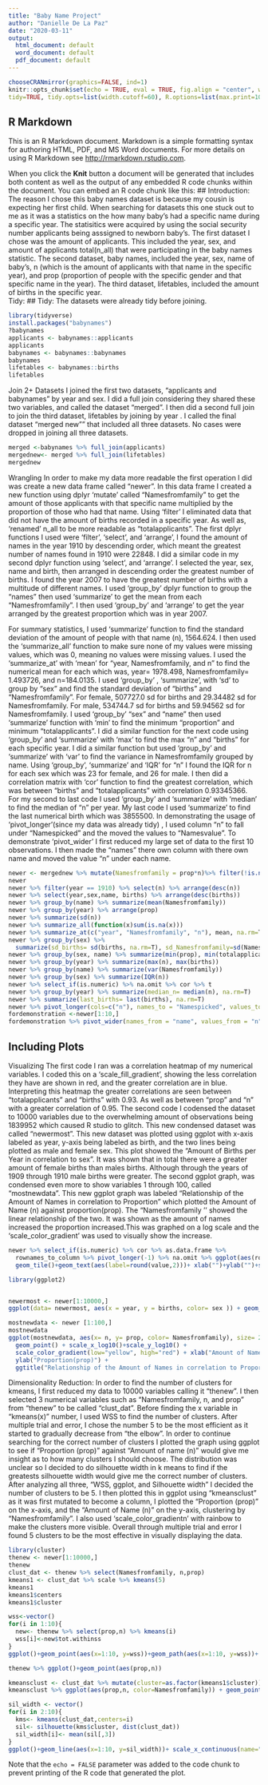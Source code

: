 ```yaml
---
title: "Baby Name Project"
author: "Danielle De La Paz"
date: "2020-03-11" 
output:
  html_document: default
  word_document: default
  pdf_document: default
---
```


```r
chooseCRANmirror(graphics=FALSE, ind=1)
knitr::opts_chunk$set(echo = TRUE, eval = TRUE, fig.align = "center", warning = F, message = F,
tidy=TRUE, tidy.opts=list(width.cutoff=60), R.options=list(max.print=100))
```

## R Markdown

This is an R Markdown document. Markdown is a simple formatting syntax for authoring HTML, PDF, and MS Word documents. For more details on using R Markdown see <http://rmarkdown.rstudio.com>.

When you click the **Knit** button a document will be generated that includes both content as well as the output of any embedded R code chunks within the document. You can embed an R code chunk like this:
## Introduction: The reason I chose this baby names dataset is because my cousin is expecting her first child. When searching for datasets this one stuck out to me as it was a statistics on the how many baby's had a specific name during a specific year. The statisitics were acquired by using the social security number applicants being asssigned to newborn baby's. The first dataset I chose was the amount of applicants. This included the year, sex, and amount of applicants total(n_all) that were participating in the baby names statistic. The second dataset, baby names,  included the year, sex, name of baby's, n (which is the amount of applicants with that name in the specific year), and prop (proportion of people with the specific gender and that specific name in the year). The third dataset, lifetables, included the amount of births in the specific year.  
Tidy:
## Tidy: The datasets were already tidy before joining.
```R
library(tidyverse)
install.packages("babynames")
?babynames
applicants <- babynames::applicants
applicants
babynames <- babynames::babynames
babynames
lifetables <- babynames::births
lifetables
```
Join 2+ Datasets
I joined the first two datasets, "applicants and babynames" by year and sex. I did a full join considering they shared these two variables, and called the dataset "merged". I then did a second full join to join the third dataset, lifetables by joining by year . I called the final dataset "merged new"" that included all three datasets.
No cases were dropped in joining all three datasets.


```R
merged <-babynames %>% full_join(applicants)
mergednew<- merged %>% full_join(lifetables)
mergednew
```

Wrangling
In order to make my data more readable the first operation I did was create a new data frame called “newer”. In this data frame I created a new function using dplyr ‘mutate’ called “Namesfromfamily” to get the amount of those applicants with that specific name multiplied by the proportion of those who had that name.  Using ‘filter’ I eliminated data that did not have the amount of births recorded in a specific year. As well as, ‘renamed’ n_all to be more readable as “totalapplicants”. The first dplyr functions I used were ‘filter’, ‘select’, and ‘arrange’, I found the amount of names in the year 1910 by descending order, which meant the greatest number of names found in 1910 were 22848. I did a similar code in my second dplyr function using ‘select’, and ‘arrange’. I selected the year, sex, name and birth, then arranged in descending order the greatest number of births. I found the year 2007 to have the greatest number of births with a multitude of different names. I used ‘group_by’ dplyr function to group the “names” then used ‘summarize’ to get the mean from each “Namesfromfamily”. I then used ‘group_by’ and ‘arrange’ to get the year arranged by the greatest proportion which was in year 2007.

For summary statistics, I used ‘summarize’ function to find the standard deviation of the amount of people with that name (n), 1564.624. I then used the ‘summarize_all’ function to make sure none of my values were missing values, which was 0, meaning no values were missing values. I used the ‘summarize_at’ with ‘mean’ for “year, Namesfromfamily, and n” to find the numerical mean for each which was, year= 1978.498, Namesfromfamily= 1.493726, and n=184.0135. I used ‘group_by’ , ‘summarize’, with ‘sd’ to group by “sex” and find the standard deviation of “births” and “Namesfromfamily”. For female, 507727.0 sd for births and 29.34482 sd for Namesfromfamily. For male, 534744.7 sd for births and 59.94562 sd for Namesfromfamily. I used ‘group_by’ “sex” and “name” then used ‘summarize’ function with ‘min’ to find the minimum “proportion” and minimum “totalapplicants”. I did a similar function for the next code using ‘group_by’ and ‘summarize’ with ‘max’ to find the max “n” and “births” for each specific year.  I did a similar function but used  ‘group_by’ and ‘summarize’ with ‘var’ to find the variance in Namesfromfamily grouped by name. Using ‘group_by’, ‘summarize’ and ‘IQR’ for “n” I found the IQR for n for each sex which was 23 for female, and 26 for male. I then did a correlation matrix with ‘cor’ function to find the greatest correlation, which was between “births” and “totalapplicants” with correlation 0.93345366. For my second to last code I used ‘group_by’ and ‘summarize’ with ‘median’ to find the median of “n” per year. My last code I used ‘summarize’ to find the last numerical birth which was 3855500.
In demonstrating the usage of 'pivot_longer'(since my data was already tidy) , I used column "n" to fall under "Namespicked" and the moved the values to "Namesvalue". To demonstrate 'pivot_wider' I first reduced my large set of data to the first 10 observations. I then made the "names" there own column with there own name and moved the value "n" under each name.


```R
newer <- mergednew %>% mutate(Namesfromfamily = prop*n)%>% filter(!is.na(births)) %>% rename(totalapplicants=n_all)
newer
newer %>% filter(year == 1910) %>% select(n) %>% arrange(desc(n))
newer %>% select(year,sex,name, births) %>% arrange(desc(births))
newer %>% group_by(name) %>% summarize(mean(Namesfromfamily))
newer %>% group_by(year) %>% arrange(prop)
newer %>% summarize(sd(n))
newer %>% summarize_all(function(x)sum(is.na(x)))
newer %>% summarize_at(c("year", "Namesfromfamily", "n"), mean, na.rm=T)
newer %>% group_by(sex) %>%
  summarize(sd_births= sd(births, na.rm=T), sd_Namesfromfamily=sd(Namesfromfamily, na.rm = T))
newer %>% group_by(sex, name) %>% summarize(min(prop), min(totalapplicants))
newer %>% group_by(year) %>% summarize(max(n), max(births))
newer %>% group_by(name) %>% summarize(var(Namesfromfamily))
newer %>% group_by(sex) %>% summarize(IQR(n))
newer %>% select_if(is.numeric) %>% na.omit %>% cor %>% t
newer %>% group_by(year) %>% summarize(median_n= median(n), na.rm=T)
newer %>% summarize(last_births= last(births), na.rm=T)
newer %>% pivot_longer(cols=c("n"), names_to = "Namespicked", values_to = "Namesvalues")
fordemonstration <-newer[1:10,]
fordemonstration %>% pivot_wider(names_from = "name", values_from = "n")

```

## Including Plots
Visualizing 
The first code I ran was a correlation heatmap of my numerical variables. I coded this on a ‘scale_fill_gradient’, showing the less correlation they have are shown in red, and the greater correlation are in blue. Interpreting this heatmap the greater correlations are seen between “totalapplicants” and “births” with 0.93. As well as between “prop” and “n” with a greater correlation of 0.95. The second code I codensed the dataset to 10000 variables due to the overwhelming amount of observations being 1839952 which caused  R studio to glitch. This new condensed dataset was called “newermost”.  This new dataset was plotted using ggplot with x-axis labeled as year, y-axis being labeled as birth, and the two lines being plotted as male and female sex. This plot showed the “Amount of Births per Year in correlation to sex”. It was shown that in total there were a greater amount of female births than males births. Although through the years of 1909 through 1910 male births were greater. 
The second ggplot graph, was condensed even more to show variables 1 through 100, called “mostnewdata”. This new ggplot graph was labeled “Relationship of the Amount of Names in correlation to Proportion” which plotted the Amount of Name (n) against proportion(prop). The “Namesfromfamily '' showed the linear relationship of the two. It was shown as the amount of names increased the proportion increased.This was graphed on a log scale and the ‘scale_color_gradient’ was used to visually show the increase.

```R
newer %>% select_if(is.numeric) %>% cor %>% as.data.frame %>%
  rownames_to_column %>% pivot_longer(-1) %>% na.omit %>% ggplot(aes(rowname, name, fill=value))+ 
  geom_tile()+geom_text(aes(label=round(value,2)))+ xlab("")+ylab("")+scale_fill_gradient(low="red", high = "blue")

library(ggplot2)


newermost <- newer[1:10000,]
ggplot(data= newermost, aes(x = year, y = births, color= sex )) + geom_smooth(method= "lm") +ggtitle("Amount of Births per Year according to sex")

mostnewdata <- newer [1:100,]
mostnewdata
ggplot(mostnewdata, aes(x= n, y= prop, color= Namesfromfamily), size= 2, alpha=.5) + 
  geom_point() + scale_x_log10()+scale_y_log10() +
  scale_color_gradient(low="yellow", high="red") + xlab("Amount of Name(n)") + 
  ylab("Proportion(prop)") + 
  ggtitle("Relationship of the Amount of Names in correlation to Proportion") 

```


Dimensionality Reduction:
In order to find the number of clusters for kmeans, I first reduced my data to 10000 variables calling it “thenew”. I then selected 3 numerical variables such as “Namesfromfamily, n, and prop” from “thenew” to be called “clust_dat”. Before finding the x variable in “kmeans(x)” number, I used WSS to find the number of clusters. After multiple trial and error, I chose the number 5 to be the most efficient as it started to gradually decrease from “the elbow”. In order to continue searching for the correct number of clusters I plotted the graph using ggplot to see if “Proportion (prop)” against “Amount of name (n)” would give me insight as to how many clusters I should choose. The distribution was unclear so I decided to do silhouette width in k means to find if the greatests silhouette width would give me the correct number of clusters. After analyzing all three, “WSS, ggplot, and Silhouette width” I decided the number of clusters to be 5. I then plotted this in ggplot using “kmeansclust” as it was first mutated to become a column, I plotted the “Proportion (prop)” on the x-axis, and the “Amount of Name (n)” on the y-axis, clustering by “Namesfromfamily”. I also used ‘scale_color_gradientn’ with rainbow to make the clusters more visible.  Overall through multiple trial and error I found 5 clusters to be the most effective in visually displaying the data.

```R
library(cluster)
thenew <- newer[1:10000,]
thenew
clust_dat <- thenew %>% select(Namesfromfamily, n,prop)
kmeans1 <- clust_dat %>% scale %>% kmeans(5)
kmeans1
kmeans1$centers
kmeans1$cluster

wss<-vector()
for(i in 1:10){
  new<- thenew %>% select(prop,n) %>% kmeans(i)
  wss[i]<-new$tot.withinss
}
ggplot()+geom_point(aes(x=1:10, y=wss))+geom_path(aes(x=1:10, y=wss))+ xlab("clusters") + scale_x_continuous(breaks = 1:10)

thenew %>% ggplot()+geom_point(aes(prop,n))

kmeansclust <- clust_dat %>% mutate(cluster=as.factor(kmeans1$cluster))
kmeansclust %>% ggplot(aes(prop,n, color=Namesfromfamily)) + geom_point() + ylab("Amount of Name(n)") + xlab("Proportion(prop)") + ggtitle("kmeans")+ scale_color_gradientn(colours= rainbow(5))

sil_width <- vector()
for(i in 2:10){
  kms<- kmeans(clust_dat,centers=i)
  sil<- silhouette(kms$cluster, dist(clust_dat))
  sil_width[i]<- mean(sil[,3])
}
ggplot()+geom_line(aes(x=1:10, y=sil_width))+ scale_x_continuous(name="k", breaks=1:10)
```

Note that the `echo = FALSE` parameter was added to the code chunk to prevent printing of the R code that generated the plot.
